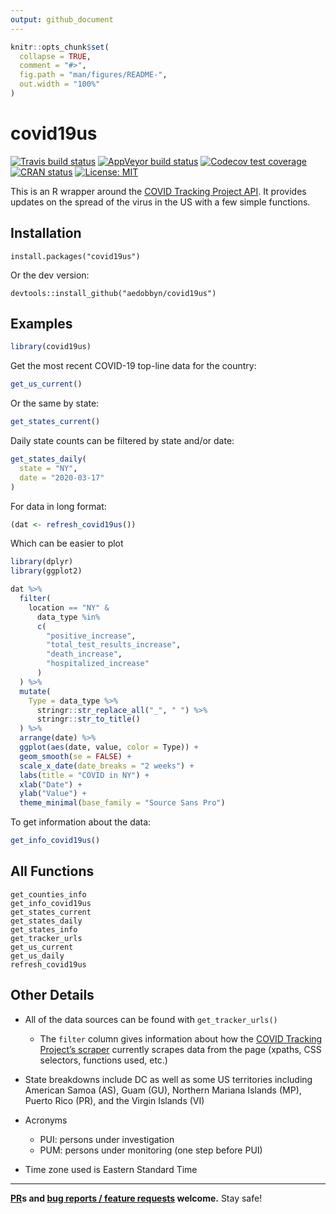 ```yaml
---
output: github_document
---
```


```r
knitr::opts_chunk$set(
  collapse = TRUE,
  comment = "#>",
  fig.path = "man/figures/README-",
  out.width = "100%"
)
```

# covid19us

<!-- badges: start -->
[![Travis build status](https://travis-ci.org/aedobbyn/covid19us.svg?branch=master)](https://travis-ci.org/aedobbyn/covid19us)
[![AppVeyor build status](https://ci.appveyor.com/api/projects/status/github/aedobbyn/covid19us?branch=master&svg=true)](https://ci.appveyor.com/project/aedobbyn/covid19us)
[![Codecov test coverage](https://codecov.io/gh/aedobbyn/covid19us/graph/badge.svg)](https://codecov.io/gh/aedobbyn/covid19us)
[![CRAN status](https://www.r-pkg.org/badges/version/covid19us)](https://CRAN.R-project.org/package=covid19us)
[![License: MIT](https://img.shields.io/badge/License-MIT-blue.svg)](https://opensource.org/licenses/MIT)
<!-- [![rstudio mirror downloads](https://cranlogs.r-pkg.org/badges/grand-total/covid19us)](https://github.com/metacran/cranlogs.app) -->
<!-- badges: end -->

This is an R wrapper around the [COVID Tracking Project API](https://covidtracking.com/api/). It provides updates on the spread of the virus in the US with a few simple functions.

## Installation

```
install.packages("covid19us")
```

Or the dev version:
```
devtools::install_github("aedobbyn/covid19us")
```

## Examples

```r
library(covid19us)
```

Get the most recent COVID-19 top-line data for the country:

```r
get_us_current()
```

Or the same by state:

```r
get_states_current()
```

Daily state counts can be filtered by state and/or date:

```r
get_states_daily(
  state = "NY", 
  date = "2020-03-17"
)
```

For data in long format:

```r
(dat <- refresh_covid19us())
```

Which can be easier to plot

```r
library(dplyr)
library(ggplot2)

dat %>% 
  filter(
    location == "NY" &
      data_type %in% 
      c(
        "positive_increase",
        "total_test_results_increase",
        "death_increase",
        "hospitalized_increase"
      )
  ) %>% 
  mutate(
    Type = data_type %>% 
      stringr::str_replace_all("_", " ") %>% 
      stringr::str_to_title()
  ) %>% 
  arrange(date) %>% 
  ggplot(aes(date, value, color = Type)) +
  geom_smooth(se = FALSE) + 
  scale_x_date(date_breaks = "2 weeks") +
  labs(title = "COVID in NY") +
  xlab("Date") +
  ylab("Value") +
  theme_minimal(base_family = "Source Sans Pro")
```


To get information about the data:

```r
get_info_covid19us()
```


## All Functions

```
get_counties_info
get_info_covid19us
get_states_current
get_states_daily
get_states_info
get_tracker_urls
get_us_current
get_us_daily
refresh_covid19us
```

## Other Details

* All of the data sources can be found with `get_tracker_urls()`
  * The `filter` column gives information about how the [COVID Tracking Project's scraper](https://github.com/COVID19Tracking/covid-tracking) currently scrapes data from the page (xpaths, CSS selectors, functions used, etc.)

* State breakdowns include DC as well as some US territories including American Samoa (AS), Guam (GU), Northern Mariana Islands (MP), Puerto Rico (PR), and the Virgin Islands (VI)

* Acronyms
  * PUI: persons under investigation
  * PUM: persons under monitoring (one step before PUI)

* Time zone used is Eastern Standard Time

***

**[PR](https://github.com/aedobbyn/covid19us/pulls)s and [bug reports / feature requests](https://github.com/aedobbyn/covid19us/issues) welcome.** Stay safe!
